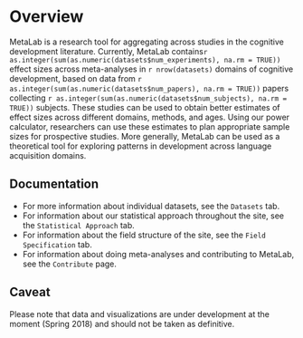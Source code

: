 # Overview

MetaLab is a research tool for aggregating across studies in the cognitive development literature. Currently, MetaLab contains`r as.integer(sum(as.numeric(datasets$num_experiments), na.rm = TRUE))` effect sizes across
meta-analyses in `r nrow(datasets)` domains of cognitive development, based on
data from `r as.integer(sum(as.numeric(datasets$num_papers), na.rm = TRUE))` papers collecting
`r as.integer(sum(as.numeric(datasets$num_subjects), na.rm = TRUE))` subjects. These studies
can be used to obtain better estimates of effect sizes across different domains,
methods, and ages. Using our power calculator, researchers can use these
estimates to plan appropriate sample sizes for prospective studies. More
generally, MetaLab can be used as a theoretical tool for exploring patterns in
development across language acquisition domains.

## Documentation 

+ For more information about individual datasets, see the `Datasets` tab.
+ For information about our statistical approach throughout the site, see the `Statistical Approach` tab.
+ For information about the field structure of the site, see the `Field Specification` tab. 
+ For information about doing meta-analyses and contributing to MetaLab, see the `Contribute` page.

## Caveat

Please note that data and visualizations are under development at the moment (Spring 2018) and should not be taken as definitive.

